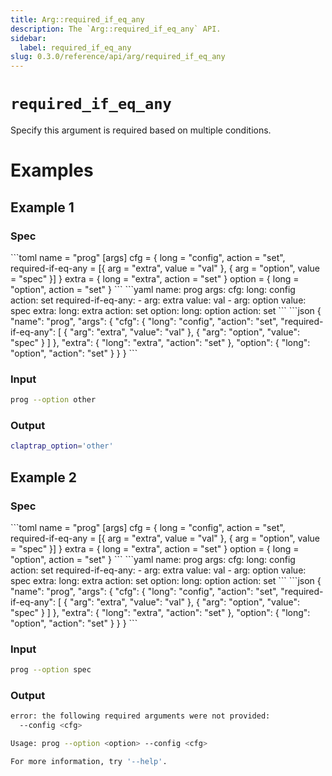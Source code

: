 ```yaml
---
title: Arg::required_if_eq_any
description: The `Arg::required_if_eq_any` API.
sidebar:
  label: required_if_eq_any
slug: 0.3.0/reference/api/arg/required_if_eq_any
---
```



# `required_if_eq_any` <LinkButton href="https://docs.rs/clap/latest/clap/struct.Arg.html#method.required_if_eq_any" icon="open-book" variant="minimal" />

<Badge text="since 0.1.0" size="small" />

Specify this argument is required based on multiple conditions.

# Examples

## Example 1

### Spec

<Tabs syncKey="format">
  <TabItem label="TOML">
    ```toml
    name = "prog"
    [args]
    cfg = { long = "config", action = "set", required-if-eq-any = [{ arg = "extra", value = "val" }, { arg = "option", value = "spec" }] }
    extra = { long = "extra", action = "set" }
    option = { long = "option", action = "set" }
    ```
  </TabItem>

  <TabItem label="YAML">
    ```yaml
    name: prog
    args:
      cfg:
        long: config
        action: set
        required-if-eq-any:
        - arg: extra
          value: val
        - arg: option
          value: spec
      extra:
        long: extra
        action: set
      option:
        long: option
        action: set
    ```
  </TabItem>

  <TabItem label="JSON">
    ```json
    {
      "name": "prog",
      "args": {
        "cfg": {
          "long": "config",
          "action": "set",
          "required-if-eq-any": [
            {
              "arg": "extra",
              "value": "val"
            },
            {
              "arg": "option",
              "value": "spec"
            }
          ]
        },
        "extra": {
          "long": "extra",
          "action": "set"
        },
        "option": {
          "long": "option",
          "action": "set"
        }
      }
    }
    ```
  </TabItem>
</Tabs>

### Input

```bash
prog --option other
```

### Output

```bash
claptrap_option='other'
```

## Example 2

### Spec

<Tabs syncKey="format">
  <TabItem label="TOML">
    ```toml
    name = "prog"
    [args]
    cfg = { long = "config", action = "set", required-if-eq-any = [{ arg = "extra", value = "val" }, { arg = "option", value = "spec" }] }
    extra = { long = "extra", action = "set" }
    option = { long = "option", action = "set" }
    ```
  </TabItem>

  <TabItem label="YAML">
    ```yaml
    name: prog
    args:
      cfg:
        long: config
        action: set
        required-if-eq-any:
        - arg: extra
          value: val
        - arg: option
          value: spec
      extra:
        long: extra
        action: set
      option:
        long: option
        action: set
    ```
  </TabItem>

  <TabItem label="JSON">
    ```json
    {
      "name": "prog",
      "args": {
        "cfg": {
          "long": "config",
          "action": "set",
          "required-if-eq-any": [
            {
              "arg": "extra",
              "value": "val"
            },
            {
              "arg": "option",
              "value": "spec"
            }
          ]
        },
        "extra": {
          "long": "extra",
          "action": "set"
        },
        "option": {
          "long": "option",
          "action": "set"
        }
      }
    }
    ```
  </TabItem>
</Tabs>

### Input

```bash
prog --option spec
```

### Output

```bash
error: the following required arguments were not provided:
  --config <cfg>

Usage: prog --option <option> --config <cfg>

For more information, try '--help'.
```
